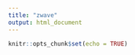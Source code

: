```yaml
---
title: "zwave"
output: html_document
---
```


```r
knitr::opts_chunk$set(echo = TRUE)
```
